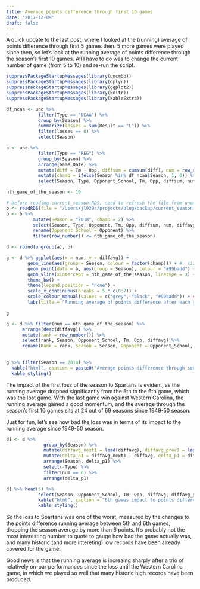 ```yaml
---
title: Average points difference through first 10 games
date: '2017-12-09'
draft: false
---
```


A quick update to the last post, where I looked at the (running) average of points difference through first 5 games then. 5 more games were played since then, so let's look at the running average of points difference through the season's first 10 games. All I have to do was to change the current number of game (from 5 to 10) and re-run the script.

```r
suppressPackageStartupMessages(library(uncmbb))
suppressPackageStartupMessages(library(dplyr))
suppressPackageStartupMessages(library(ggplot2))
suppressPackageStartupMessages(library(knitr))
suppressPackageStartupMessages(library(kableExtra))

df_ncaa <- unc %>%
            filter(Type == "NCAA") %>%
            group_by(Season) %>% 
            summarize(losses = sum(Result == "L")) %>%
            filter(losses == 0) %>%
            select(Season)

a <- unc %>%
            filter(Type == "REG") %>%
            group_by(Season) %>% 
            arrange(Game_Date) %>%
            mutate(diff = Tm - Opp, diffsum = cumsum(diff), num = row_number(), diffavg = diffsum/num) %>%
            mutate(champ = ifelse(Season %in% df_ncaa$Season, 1, 0)) %>%
            select(Season, Type, Opponent_School, Tm, Opp, diffsum, num, diffavg, champ)

nth_game_of_the_season <- 10

# before reading current_season.RDS, need to refresh the file from uncmbb.Rproj
b <- readRDS(file = "/Users/jl939a/projects/blog/backup/current_season.RDS")
b <- b %>% 
          mutate(Season = "2018", champ = 2) %>%
          select(Season, Type, Opponent, Tm, Opp, diffsum, num, diffavg, champ) %>%
          rename(Opponent_School = Opponent) %>%
          filter(row_number() <= nth_game_of_the_season)

d <- rbind(ungroup(a), b)

g <- d %>% ggplot(aes(x = num, y = diffavg)) + 
        geom_line(aes(group = Season, colour = factor(champ))) + #, size = champ)) +
        geom_point(data = b, aes(group = Season), colour = "#99badd") + 
        geom_vline(xintercept = nth_game_of_the_season, linetype = 3) +
        theme_bw() + 
        theme(legend.position = "none") +
        scale_x_continuous(breaks = 5 * c(0:7)) +
        scale_colour_manual(values = c("grey", "black", "#99badd")) + ##99badd
        labs(title = "Running average of points difference after each game for each season since 1949-50 season", x = "Season's First N Games", y = "Avg Points Difference")

g
```

```r
g <- d %>% filter(num == nth_game_of_the_season) %>%
      arrange(desc(diffavg)) %>%
      mutate(rank = row_number()) %>%
      select(rank, Season, Opponent_School, Tm, Opp, diffavg) %>%
      rename(Rank = rank, Season = Season, Opponent = Opponent_School, Tm = Tm, Opp = Opp, Avg_Diff = diffavg)
      

g %>% filter(Season == 2018) %>% 
  kable("html", caption = paste0("Average points difference through season's first ", nth_game_of_the_season, " games")) %>%
  kable_styling()
```

The impact of the first loss of the season to Spartans is evident, as the running average dropped significantly from the 5th to the 6th game, which was the lost game. With the last game win against Western Carolina, the running average gained a good momentum, and the average through the season's first 10 games sits at 24 out of 69 seasons since 1949-50 season.

Just for fun, let's see how bad the loss was in terms of its impact to the running average since 1949-50 season. 

```r
d1 <- d %>% 
              group_by(Season) %>%
              mutate(diffavg_next1 = lead(diffavg), diffavg_prev1 = lag(diffavg)) %>%
              mutate(delta_n1 = diffavg_next1 - diffavg, delta_p1 = diffavg - diffavg_prev1) %>%
              arrange(Season, delta_p1) %>%
              select(-Type) %>%
              filter(num == 6) %>% 
              arrange(delta_p1)

d1 %>% head(5) %>%
            select(Season, Opponent_School, Tm, Opp, diffavg, diffavg_prev1, delta_p1) %>%
            kable("html", caption = "6th games impact to points difference running average") %>%
            kable_styling()
```

So the loss to Spartans was one of the worst, measured by the changes to the points difference running average between 5th and 6th games, dropping the season average by more than 6 points. It's probably not the most interesting number to quote to gauge how bad the game actually was, and many historic (and more intereting) low records have been already covered for the game. 

Good news is that the running average is increaing sharply after a trio of relatively on-par performances since the loss until the Western Carolina game, in which we played so well that many historic high records have been produced. 

